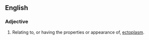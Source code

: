 ==English==

===Adjective===
{{en-adj}}

# Relating to, or having the properties or appearance of, [[ectoplasm]].